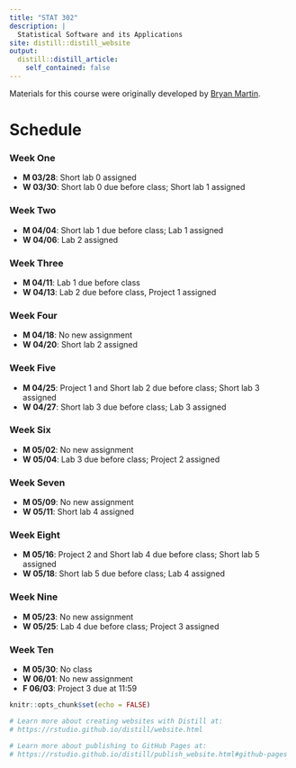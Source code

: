 ```yaml
---
title: "STAT 302"
description: |
  Statistical Software and its Applications
site: distill::distill_website
output:
  distill::distill_article:
    self_contained: false
---
```


Materials for this course were originally developed by [Bryan Martin](https://bryandmartin.github.io/STAT302/index.html).

# Schedule 

### Week One 

* **M 03/28**: Short lab 0 assigned
* **W 03/30**: Short lab 0 due before class; Short lab 1 assigned

### Week Two

* **M 04/04**: Short lab 1 due before class; Lab 1 assigned 
* **W 04/06**: Lab 2 assigned

### Week Three

* **M 04/11**: Lab 1 due before class
* **W 04/13**: Lab 2 due before class, Project 1 assigned

### Week Four

* **M 04/18**: No new assignment
* **W 04/20**: Short lab 2 assigned 

### Week Five

* **M 04/25**: Project 1 and Short lab 2 due before class; Short lab 3 assigned
* **W 04/27**: Short lab 3 due before class; Lab 3 assigned

### Week Six

* **M 05/02**: No new assignment
* **W 05/04**: Lab 3 due before class; Project 2 assigned

### Week Seven

* **M 05/09**: No new assignment
* **W 05/11**: Short lab 4 assigned

### Week Eight

* **M 05/16**: Project 2 and Short lab 4 due before class; Short lab 5 assigned
* **W 05/18**: Short lab 5 due before class; Lab 4 assigned

### Week Nine

* **M 05/23**: No new assignment
* **W 05/25**: Lab 4 due before class; Project 3 assigned

### Week Ten

* **M 05/30**: No class
* **W 06/01**: No new assignment
* **F 06/03**: Project 3 due at 11:59



```r
knitr::opts_chunk$set(echo = FALSE)

# Learn more about creating websites with Distill at:
# https://rstudio.github.io/distill/website.html

# Learn more about publishing to GitHub Pages at:
# https://rstudio.github.io/distill/publish_website.html#github-pages

```

